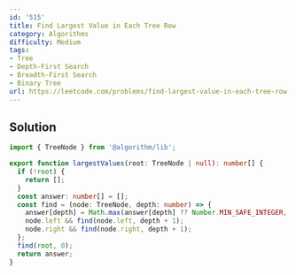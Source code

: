 ```yaml
---
id: '515'
title: Find Largest Value in Each Tree Row
category: Algorithms
difficulty: Medium
tags:
- Tree
- Depth-First Search
- Breadth-First Search
- Binary Tree
url: https://leetcode.com/problems/find-largest-value-in-each-tree-row
---
```


## Solution

```typescript filename="solution.ts" copy
import { TreeNode } from '@algorithm/lib';

export function largestValues(root: TreeNode | null): number[] {
  if (!root) {
    return [];
  }
  const answer: number[] = [];
  const find = (node: TreeNode, depth: number) => {
    answer[depth] = Math.max(answer[depth] ?? Number.MIN_SAFE_INTEGER, node.val);
    node.left && find(node.left, depth + 1);
    node.right && find(node.right, depth + 1);
  };
  find(root, 0);
  return answer;
}
```

